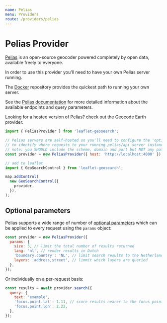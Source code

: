 ```yaml
---
name: Pelias
menu: Providers
route: /providers/pelias
---
```



# Pelias Provider

[Pelias][1] is an open-source geocoder powered completely by open data, available freely to everyone.

In order to use this provider you'll need to have your own Pelias server running.

The [Docker][3] repository provides the quickest path to running your own server.

See the [Pelias documentation][2] for more detailed information about the available endpoints and query parameters.

Looking for a hosted version of Pelias? check out the Geocode Earth provider.

<Playground>
  <Map provider="Pelias" />
</Playground>

```js
import { PeliasProvider } from 'leaflet-geosearch';

// Pelias servers are self-hosted so you'll need to configure the 'options.host' string
// to identify where requests to your running pelias/api server instance should be sent.
// note: you SHOULD include the scheme, domain and port but NOT any path or parameters.
const provider = new PeliasProvider({ host: 'http://localhost:4000' });

// add to leaflet
import { GeoSearchControl } from 'leaflet-geosearch';

map.addControl(
  new GeoSearchControl({
    provider,
  }),
);
```

## Optional parameters

Pelias supports a wide range of number of [optional parameters][4] which can be applied to every request using the `params` object:

```js
const provider = new PeliasProvider({
  params: {
    size: 5, // limit the total number of results returned
    lang: 'nl', // render results in Dutch
    'boundary.country': 'NL', // limit search results to the Netherlands
    layers: 'address,street', // limmit which layers are queried
  },
});
```

Or individually on a per-request basis:

```js
const results = await provider.search({
  query: {
    text: 'example',
    'focus.point.lat': 1.11, // score results nearer to the focus point higher
    'focus.point.lon': 2.22,
  },
});
```

[1]: https://github.com/pelias/pelias
[2]: https://github.com/pelias/documentation
[3]: https://github.com/pelias/docker
[4]: https://github.com/pelias/documentation/blob/master/autocomplete.md
